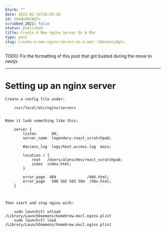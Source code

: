 ```yaml
---
blurb: ""
date: 2021-02-14T18:55:18
id: 20eNwXNJ8gTv
scrubbed_2021: false
status: published
title: Create A New nginx Server On A Mac
type: post
slug: create-a-new-nginx-server-on-a-mac--20enwxnj8gtv
---
```


TODO: Fix the formatting of this post that got busted during the move to nextjs

---

Setting up an nginx server
==========================

```
Create a config file under:

    /usr/local/etc/nginx/servers


Make it look something like this:

    server {
        listen       80;
        server_name  legendary.react_scratchpad;

        #access_log  logs/host.access.log  main;

        location / {
            root   /Users/alans/dev/react_scratchpad;
            index  index.html;
        }

        error_page  404              /404.html;
        error_page   500 502 503 504  /50x.html;
    }
    


Then start and stop nginx with:

    sudo launchctl unload /Library/LaunchDaemons/homebrew.mxcl.nginx.plist
    sudo launchctl load /Library/LaunchDaemons/homebrew.mxcl.nginx.plist
```
